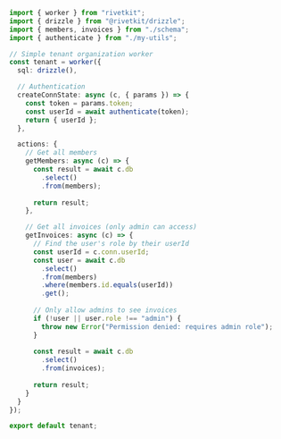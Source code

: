 ```typescript
import { worker } from "rivetkit";
import { drizzle } from "@rivetkit/drizzle";
import { members, invoices } from "./schema";
import { authenticate } from "./my-utils";

// Simple tenant organization worker
const tenant = worker({
  sql: drizzle(),

  // Authentication
  createConnState: async (c, { params }) => {
    const token = params.token;
    const userId = await authenticate(token);
    return { userId };
  },

  actions: {
    // Get all members
    getMembers: async (c) => {
      const result = await c.db
        .select()
        .from(members);
      
      return result;
    },

    // Get all invoices (only admin can access)
    getInvoices: async (c) => {
      // Find the user's role by their userId
      const userId = c.conn.userId;
      const user = await c.db
        .select()
        .from(members)
        .where(members.id.equals(userId))
        .get();
      
      // Only allow admins to see invoices
      if (!user || user.role !== "admin") {
        throw new Error("Permission denied: requires admin role");
      }
      
      const result = await c.db
        .select()
        .from(invoices);
      
      return result;
    }
  }
});

export default tenant;
```
